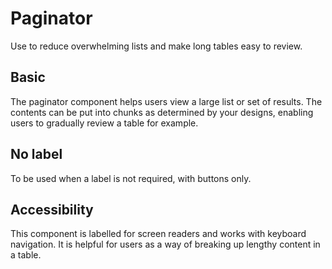 # Paginator
Use to reduce overwhelming lists and make long tables easy to review.

## Basic
The paginator component helps users view a large list or set of results. The contents can be put into chunks as determined by your designs, enabling users to gradually review a table for example.

## No label
To be used when a label is not required, with buttons only.

## Accessibility
This component is labelled for screen readers and works with keyboard navigation. It is helpful for users as a way of breaking up lengthy content in a table.
